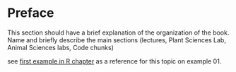 # Preface {-#chPreface}

This section should have a brief explanation of the organization of the book. Name and briefly describe the main sections (lectures, Plant Sciences Lab, Animal Sciences labs, Code chunks)



see [first example in R chapter](#chStatsREx01) as a reference for this topic on example 01.
